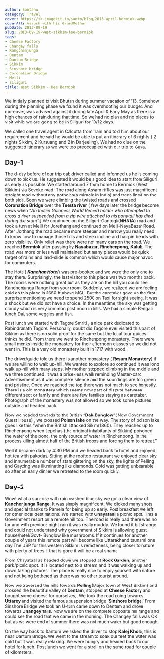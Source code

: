 ```yaml
---
author: Santanu
category: Travel
cover: https://ik.imagekit.io/santm/blog/2013-april-bermiok.webp
coverAlt: Aarush with his GrandMother
pubDate: 2013-09-19
slug: 2013-09-19-west-sikkim-hee-bermiok
tags:
- Cheese Factory
- Changey falls
- Kangchenjunga
- Dentam
- Dantum Bridge
- Sikkim
- Sinshore bridge
- Coronation Bridge
- Melli
- siliguri
title: West Sikkim - Hee Bermiok
---
```


We initially planned to visit Bhutan during summer vacation of ’13. Somehow during the planning phase we found it was overshooting our budget. And moreover, was advised against it during late April & Early May as there is a high chances of rain during that time. So we had no plan and no places to visit while we are going to be in Siliguri for 10/12 days.

We called one travel agent in Calcutta from train and told him about our requirement and he said he would be able to put an itinerary of 6 nights ( 2 nights Sikkim, 2 Kursuang and 2 in Darjeeling). We had no clue on the suggested itinerary as we were too preoccupied with our trip to Gaya.

## Day-1

The d-day before of our trip cab driver called and informed us he is coming down to pick us. He suggested it would be a good idea to start from Siliguri as early as possible. We started around 7 from home to Bermiok (West Sikkim) via Sevoke road. The road along Assam riffles was just magnificent straight road without any potholes(a miracle in India) and trees lined on the both side. Soon we were climbing the twisted roads and crossed **Coronation Bridge** over the **Teesta river** ( few days later the bridge become news when “*An Indian Guinness World Record holder who attempted to cross a river suspended from a zip wire attached to his ponytail has died during the stunt*”.) We continued on the Siliguri-Gantogk(**NH31A**) road and took a turn at Melli for Jorethang and continued on Melli-NayaBazar Road. After Jorthang the road became more steeper and narrow you really need to know how to manage those hills and steep incline and hairpin bends with zero visibility. Only relief was there were not many cars on the road. We reached **Bermiok** after passing by **Nayabazar**, **Rinchenpong**, **Kaluk**. The road was more or less well maintained but many places would be quick target of rains and land-slide is common which would cause major havoc for commuters.


The Hotel( ***Kanchan Hotel***) was pre-booked and we were the only one to stay there. Surprisingly, the last visitor to this place was two months back. The rooms were nothing great but as they are on the hill you could see Kanchenjunga Range from your room. Suddenly, we realized we are feeling cold as this place is 5650 ft above MSL. But the caretaker gave us the first surprise mentioning we need to spend 2500 on Taxi for sight seeing. It was a shock but we did not have a choice. In the meantime, the sky was getting cloudy which is very common post noon in hills. We had a simple Bengali lunch Dal, some veggies and fish.

Post lunch we started with Tagore Smriti , a nice park dedicated to Rabindranath Tagore. Personally, doubt did Tagore ever visited this part of Sikkim as there is no solid proof for the same but the local tour guides thinks he did. From there we went to Rinchenpong monastery. There were small monks inside the monastery for their afternoon classes so we did not went in. This is a very old monastery built in 1717 with wood. 

The driver/guide told us there is another monastery ( **Resum Monastery**) if we are willing to walk up-hill. We wanted to explore so continued it was long walk up-hill with many steps. My mother stopped climbing in the middle and we three continued. It was a price-less walk reminding Master-card Advertisement as it was complete silence and the soundings are too green and pristine. Once we reached the top there was not much to see honestly. There is a old monastery which seems now part of dispute between different sect or family and there are few families staying as caretaker. Photograph of the monastery was not allowed so we took some pictures outside and headed back.

Now we headed towards to the British “**Dak-Bunglow**”( Now Government Guest House) , we crossed **Poison lake** on the way. The story of poison lake goes like this “when the British attacked Sikim(1860). They reached up to Rinchenpong when Lepchas (the original inhabitants of Sikkim) poisoned the water of the pond, the only source of water in Rinchenpong. In the process killing almost half of the British troops and forcing them to retreat.”

Well it became dark by 4:30 PM and we headed back to hotel and enjoyed hot tea with pakodas. Sitting at the rooftop restaurant we enjoyed clear sky and innumerable number of stars glittering on the sky, the lights of Pelling and Gayzing was illuminating like diamonds. Cold was getting unbearable so after an early dinner we retreated to the room quickly.

## Day-2

Wow! what a sun-rise with rain washed blue sky we got a clear view of **Kanchenjunga Range**. It was simply magnificent. We clicked many shots and special thanks to Pamela for being up so early. Post breakfast we left for other local destinations. We started with **Chayataal** a picnic spot. This a Government resort on a remote hill top. The road is really bad there was no tar and with previous night rain it was really muddy. We found it bit strange and could not understand why government of Sikkim is allowing guest house/hotel/Govt- Bunglow like mushrooms. If it continues for another couple of years this remote part will become like Uttarakhand tsunami one day.The USP for this western Sikkim is remoteness, being closer to nature with plenty of trees if that is gone it will be a real shame.

From Chayataal as headed down we stopped at **Rock Garden**; another park/picnic spot. It is located next to a stream and it was walking up and down taking pictures. The place is really nice to enjoy yourself with nature and not being bothered as there was no other tourist around.

Now we traversed the hills towards **Pelling**(Major town of West Sikkim) and crossed the beautiful valley of **Dentam**, stopped at **Cheese Factory** and bought some cheese for ourselves,. We took the road going towards **Uttarey** and visited the famous suspension bridge ‘**Sinshore bridge**.’ From Sinshore Bridge we took an U-turn came down to Dentum and drove towards **Changey falls**. Now we are on the complete opposite hill range and could see the road that we came in the morning. The Changey falls was OK but as we were end of summer there was not much water but good enough.

On the way back to Dantum we asked the driver to stop **Kalej Khola**, this is near Dantum Bridge. We went to the stream to soak our feet the water was cold but it was really relaxing. We were hungry and headed back to our hotel for lunch. Post lunch we went for a stroll on the same road for couple of kilometers.